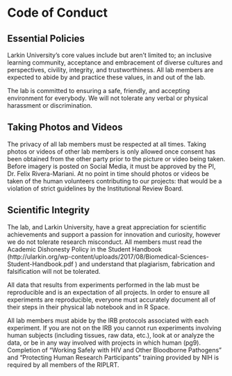 # Code of Conduct

## Essential Policies
Larkin University’s core values include but aren’t limited to; an inclusive learning community, acceptance and embracement of diverse cultures and perspectives, civility, integrity, and trustworthiness. All lab members are expected to abide by and practice these values, in and out of the lab.

The lab is committed to ensuring a safe, friendly, and accepting environment for everybody. We will not tolerate any verbal or physical harassment or discrimination. 

## Taking Photos and Videos
The privacy of all lab members must be respected at all times. Taking photos or videos of other lab members is only allowed once consent has been obtained from the other party prior to the picture or video being taken. Before imagery is posted on Social Media, it must be approved by the PI, Dr. Felix Rivera-Mariani. At no point in time should photos or videos be taken of the human volunteers contributing to our projects: that would be a violation of strict guidelines by the Institutional Review Board.

## Scientific Integrity
The lab, and Larkin University, have a great appreciation for scientific achievements and support a passion for innovation and curiosity, however we do not tolerate research misconduct. All members must read the Academic Dishonesty Policy in the Student Handbook (http://ularkin.org/wp-content/uploads/2017/08/Biomedical-Sciences-Student-Handbook.pdf ) and understand that plagiarism, fabrication and falsification will not be tolerated. 

All data that results from experiments performed in the lab must be reproducible and is an expectation of all projects. In order to ensure all experiments are reproducible, everyone must accurately document all of their steps in their physical lab notebook and in R Space.

All lab members must abide by the IRB protocols  associated with each experiment. If you are not on the IRB you cannot run experiments involving human subjects (including tissues, raw data, etc.), look at or analyze the data, or be in any way involved with projects in which human  (pg9). Completion of “Working Safely with HIV and Other Bloodborne Pathogens” and “Protecting Human Research Participants” training provided by NIH is required by all members of the RIPLRT.
